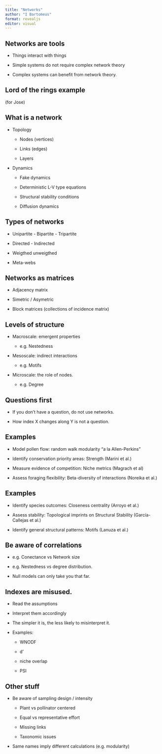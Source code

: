 ```yaml
---
title: "Networks"
author: "I Bartomeus"
format: revealjs
editor: visual
---
```


## Networks are tools

-   Things interact with things

-   Simple systems do not require complex network theory

-   Complex systems can benefit from network theory.

## Lord of the rings example

(for Jose)

## What is a network

-   Topology

    -   Nodes (vertices)

    -   Links (edges)

    -   Layers

-   Dynamics

    -   Fake dynamics

    -   Deterministic L-V type equations

    -   Structural stability conditions

    -   Diffusion dynamics

## Types of networks

-   Unipartite - Bipartite - Tripartite

-   Directed - Indirected

-   Weigthed unweigthed

-   Meta-webs

## Networks as matrices

-   Adjacency matrix

-   Simetric / Asymetric

-   Block matrices (collections of incidence matrix)

## Levels of structure

-   Macroscale: emergent properties

    -   e.g. Nestedness

-   Mesoscale: indirect interactions

    -   e.g. Motifs

-   Microscale: the role of nodes.

    -   e.g. Degree

## Questions first

-   If you don't have a question, do not use networks.

-   How index X changes along Y is not a question.

## Examples

-   Model pollen flow: random walk modularity "a la Allen-Perkins"

-   Identify conservation priority areas: Strength (Marini et al.)

-   Measure evidence of competition: Niche metrics (Magrach et al)

-   Assess foraging flexibility: Beta-diversity of interactions (Noreika et al.)

## Examples

-   Identify species outcomes: Closeness centrality (Arroyo et al.)

-   Assess stability: Topological imprints on Structural Stability (García-Callejas et al.)

-   Identify general structural patterns: Motifs (Lanuza et al.)

## Be aware of correlations

-   e.g. Conectance vs Network size

-   e.g. Nestedness vs degree distribution.

-   Null models can only take you that far.

## Indexes are misused. 

-   Read the assumptions

-   Interpret them accordingly

-   The simpler it is, the less likely to misinterpret it.

-   Examples:

    -   WNODF

    -   d'

    -   niche overlap

    -   PSI

## Other stuff

-   Be aware of sampling design / intensity

    -   Plant vs pollinator centered

    -   Equal vs representative effort

    -   Missing links

    -   Taxonomic issues

-   Same names imply different calculations (e.g. modularity)
